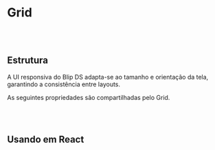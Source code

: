
# Grid

<br></br>

## Estrutura

A UI responsiva do Blip DS adapta-se ao tamanho e orientação da tela, garantindo a consistência entre layouts.

<Canvas of={GridStories.Properties}></Canvas>

<Meta isTemplate />

As seguintes propriedades são compartilhadas pelo Grid.

<Controls />

<br></br>

## Usando em React

<Source of={GridStories.FrameworkReact} />
